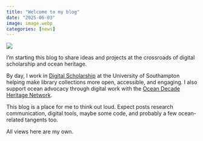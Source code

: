 ```yaml
---
title: "Welcome to my blog"
date: "2025-06-03"
image: image.webp
categories: [news]
---
```


![](image.webp)

I’m starting this blog to share ideas and projects at the crossroads of digital scholarship and ocean heritage.

By day, I work in [Digital Scholarship](https://library.soton.ac.uk/digital-scholarship) at the University of Southampton helping make library collections more open, accessible, and engaging. I also support ocean advocacy through digital work with the [Ocean Decade Heritage Network](https://oceandecadeheritage.org).

This blog is a place for me to think out loud. Expect posts  research communication, digital tools, maybe some code, and probably a few ocean-related tangents too.

All views here are my own.

